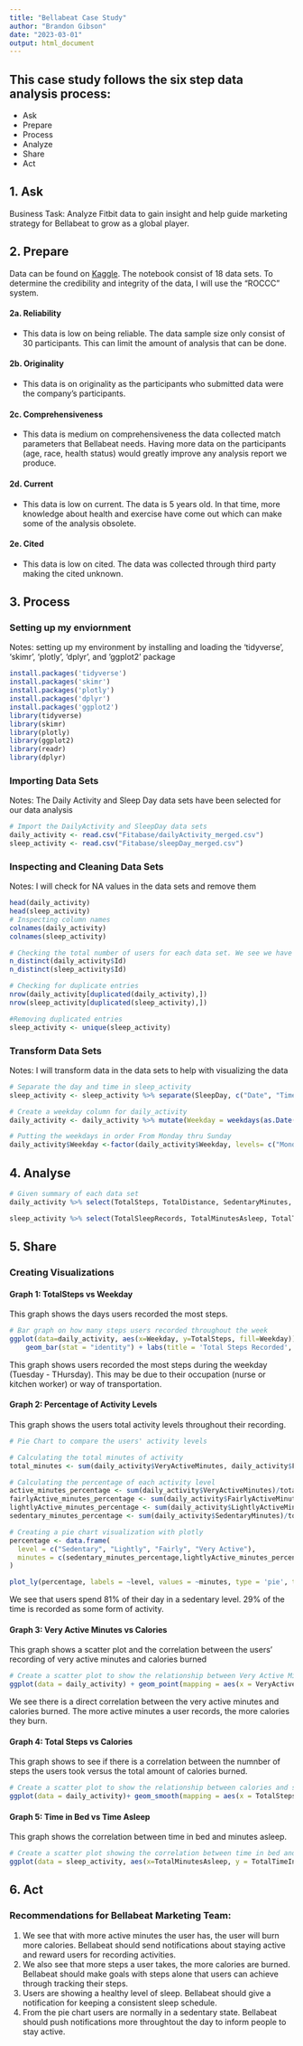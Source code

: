 ```yaml
---
title: "Bellabeat Case Study"
author: "Brandon Gibson"
date: "2023-03-01"
output: html_document
---
```

## This case study follows the six step data analysis process:
* Ask
* Prepare
* Process
* Analyze
* Share
* Act

## 1. Ask
Business Task: Analyze Fitbit data to gain insight and help guide marketing strategy for Bellabeat to grow as a global player.


## 2. Prepare
Data can be found on [Kaggle](https://www.kaggle.com/arashnic/fitbit).
The notebook consist of 18 data sets.
To determine the credibility and integrity of the data, I will use the "ROCCC" system.

#### 2a. Reliability
* This data is low on being reliable. The data sample size only consist of 30 participants. This can limit the amount of analysis that can be done.

#### 2b. Originality
* This data is  on originality as the participants who submitted data were the company's participants.

#### 2c. Comprehensiveness
* This data is medium on comprehensiveness the data collected match parameters that Bellabeat needs. Having more data on the participants (age, race, health status) would greatly improve any analysis report we produce.

#### 2d. Current
* This data is low on current. The data is 5 years old. In that time, more knowledge about health and exercise have come out which can make some of the analysis obsolete.

#### 2e. Cited
* This data is low on cited. The data was collected through third party making the cited unknown.

## 3. Process

### Setting up my enviornment
Notes: setting up my environment by installing and loading the 'tidyverse', 'skimr', 'plotly', 'dplyr', and 'ggplot2'  package

```r
install.packages('tidyverse')
install.packages('skimr')
install.packages('plotly')
install.packages('dplyr')
install.packages('ggplot2')
library(tidyverse)
library(skimr)
library(plotly)
library(ggplot2)
library(readr)
library(dplyr)

```

### Importing Data Sets
Notes: The Daily Activity and Sleep Day data sets have been selected for our data analysis
```r
# Import the DailyActivity and SleepDay data sets
daily_activity <- read.csv("Fitabase/dailyActivity_merged.csv")
sleep_activity <- read.csv("Fitabase/sleepDay_merged.csv")


```

### Inspecting and Cleaning Data Sets
Notes: I will check for NA values in the data sets and remove them 
```r

head(daily_activity)
head(sleep_activity)
# Inspecting column names
colnames(daily_activity)
colnames(sleep_activity)

# Checking the total number of users for each data set. We see we have 33 IDs for daily_activity and 24 IDs for sleep_activity
n_distinct(daily_activity$Id)
n_distinct(sleep_activity$Id)

# Checking for duplicate entries
nrow(daily_activity[duplicated(daily_activity),])
nrow(sleep_activity[duplicated(sleep_activity),])

#Removing duplicated entries
sleep_activity <- unique(sleep_activity)

```

### Transform Data Sets
Notes: I will transform data in the data sets to help  with visualizing the data
```r
# Separate the day and time in sleep_activity
sleep_activity <- sleep_activity %>% separate(SleepDay, c("Date", "Time"), " ")

# Create a weekday column for daily_activity
daily_activity <- daily_activity %>% mutate(Weekday = weekdays(as.Date(ActivityDate, "%m/%d/%Y")))

# Putting the weekdays in order From Monday thru Sunday
daily_activity$Weekday <-factor(daily_activity$Weekday, levels= c("Monday", "Tuesday", "Wednesday", "Thursday", "Friday", "Saturday", "Sunday"))

```

## 4. Analyse
```r
# Given summary of each data set
daily_activity %>% select(TotalSteps, TotalDistance, SedentaryMinutes, LightlyActiveMinutes, FairlyActiveMinutes, VeryActiveMinutes, Calories) %>% summary()

sleep_activity %>% select(TotalSleepRecords, TotalMinutesAsleep, TotalTimeInBed) %>% summary()

```
## 5. Share
### Creating Visualizations
#### Graph 1: TotalSteps vs Weekday
This graph shows the days users recorded the most steps.
```r
# Bar graph on how many steps users recorded throughout the week
ggplot(data=daily_activity, aes(x=Weekday, y=TotalSteps, fill=Weekday))+ 
    geom_bar(stat = "identity") + labs(title = 'Total Steps Recorded', subtitle = "Users' steps are categorized by the day of the week. ", x= 'Day of the Week', y = 'Total Steps')
```

This graph shows users recorded the most steps during the weekday (Tuesday - THursday). This may be due to their occupation (nurse or kitchen worker) or way of transportation.

#### Graph 2: Percentage of Activity Levels
This graph shows the users total activity levels throughout their recording.
```r
# Pie Chart to compare the users' activity levels

# Calculating the total minutes of activity
total_minutes <- sum(daily_activity$VeryActiveMinutes, daily_activity$FairlyActiveMinutes,daily_activity$LightlyActiveMinutes, daily_activity$SedentaryMinutes)

# Calculating the percentage of each activity level
active_minutes_percentage <- sum(daily_activity$VeryActiveMinutes)/total_minutes*100
fairlyActive_minutes_percentage <- sum(daily_activity$FairlyActiveMinutes)/total_minutes*100
lightlyActive_minutes_percentage <- sum(daily_activity$LightlyActiveMinutes)/total_minutes*100
sedentary_minutes_percentage <- sum(daily_activity$SedentaryMinutes)/total_minutes*100

# Creating a pie chart visualization with plotly
percentage <- data.frame(
  level = c("Sedentary", "Lightly", "Fairly", "Very Active"),
  minutes = c(sedentary_minutes_percentage,lightlyActive_minutes_percentage,fairlyActive_minutes_percentage,active_minutes_percentage)
)

plot_ly(percentage, labels = ~level, values = ~minutes, type = 'pie', textposition = 'outside', textinfo = 'label+percent') %>% layout(title = 'Activity Level Minutes', xaxis = list(showgrid = FALSE, zeroline = FALSE, showticklabels = FALSE), yaxis = list(showgrid = FALSE, zeroline = FALSE, showticklabels = FALSE))
```
We see that users spend 81% of their day in a sedentary level. 29% of the time is recorded as some form of activity.

#### Graph 3: Very Active Minutes vs Calories
This graph shows a scatter plot and the correlation between the users' recording of very active minutes and calories burned
```r
# Create a scatter plot to show the relationship between Very Active Minutes and Calories
ggplot(data = daily_activity) + geom_point(mapping = aes(x = VeryActiveMinutes, y = Calories)) + geom_smooth(mapping = aes(x = VeryActiveMinutes, y = Calories)) + labs(title = "Very Active Minutes vs Calories Burned", x = "Active Minutes", y = "Calories Burned")

```
We see there is a direct correlation between the very active minutes and calories burned. The more active minutes a user records, the more calories they burn.

#### Graph 4: Total Steps vs Calories
This graph shows to see if there is a correlation between the numnber of steps the users took versus the total amount of calories burned.
```r
# Create a scatter plot to show the relationship between calories and steps
ggplot(data = daily_activity)+ geom_smooth(mapping = aes(x = TotalSteps, y = Calories)) + geom_point(mapping = aes(x = TotalSteps, y = Calories)) + labs(title = "Calories vs Total Steps")
```



#### Graph 5: Time in Bed vs Time Asleep
This graph shows the correlation between time in bed and minutes asleep.

```r
# Create a scatter plot showing the correlation between time in bed and minutes asleep
ggplot(data = sleep_activity, aes(x=TotalMinutesAsleep, y = TotalTimeInBed)) + geom_smooth(mapping = aes(x = TotalMinutesAsleep, y = TotalTimeInBed)) + geom_point() + labs(title = "Sleep vs Time in Bed", x = "Total Minutes Asleep", y = "Total Time in Bed")
```

## 6. Act
### Recommendations for Bellabeat Marketing Team:
1. We see that with more active minutes the user has, the user will burn more calories. Bellabeat should send notifications about staying active and reward users for recording activities. 
2. We also see that more steps a user takes, the more calories are burned. Bellabeat should make goals with steps alone that users can achieve through tracking their steps.
3. Users are showing a healthy level of sleep. Bellabeat should give a notification for keeping a consistent sleep schedule.
4. From the pie chart users are normally in a sedentary state. Bellabeat should push notifications more throughtout the day to inform people to stay active. 